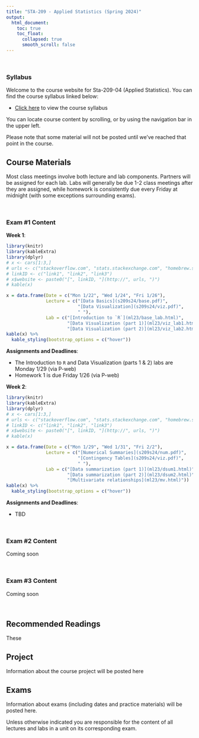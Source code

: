 ```yaml
---
title: "STA-209 - Applied Statistics (Spring 2024)"
output:
  html_document:
    toc: true
    toc_float:
      collapsed: true
      smooth_scroll: false
---
```


$~$

### Syllabus

Welcome to the course website for Sta-209-04 (Applied Statistics). You can find the course syllabus linked below:

- [Click here](syllabus395s23.html) to view the course syllabus

You can locate course content by scrolling, or by using the navigation bar in the upper left.  

Please note that some material will not be posted until we've reached that point in the course.

## Course Materials

Most class meetings involve both lecture and lab components. Partners will be assigned for each lab. Labs will generally be due 1-2 class meetings after they are assigned, while homework is consistently due every Friday at midnight (with some exceptions surrounding exams).

$~$

### Exam #1 Content

**Week 1**:

```r
library(knitr)
library(kableExtra)
library(dplyr)
# x <- cars[1:3,]
# urls <- c("stackoverflow.com", "stats.stackexchange.com", "homebrew.stackexchange.com")
# linkID <- c("link1", "link2", "link3")
# x$website <- paste0("[", linkID, "](http://", urls, ")")
# kable(x)

x = data.frame(Date = c("Mon 1/22", "Wed 1/24", "Fri 1/26"), 
               Lecture = c("[Data Basics](s209s24/base.pdf)", 
                           "[Data Visualization](s209s24/viz.pdf)",
                           " "),
               Lab = c("[Introduction to `R`](ml23/base_lab.html)", 
                       "[Data Visualization (part 1)](ml23/viz_lab1.html)",
                       "[Data Visualization (part 2)](ml23/viz_lab2.html)"))
kable(x) %>%
  kable_styling(bootstrap_options = c("hover"))
```

**Assignments and Deadlines**:

- The Introduction to `R` and Data Visualization (parts 1 & 2) labs are Monday 1/29 (via P-web)
- Homework 1 is due Friday 1/26 (via P-web)

**Week 2**:

```r
library(knitr)
library(kableExtra)
library(dplyr)
# x <- cars[1:3,]
# urls <- c("stackoverflow.com", "stats.stackexchange.com", "homebrew.stackexchange.com")
# linkID <- c("link1", "link2", "link3")
# x$website <- paste0("[", linkID, "](http://", urls, ")")
# kable(x)

x = data.frame(Date = c("Mon 1/29", "Wed 1/31", "Fri 2/2"), 
               Lecture = c("[Numerical Summaries](s209s24/num.pdf)", 
                           "[Contingency Tables](s209s24/viz.pdf)",
                           " "),
               Lab = c("[Data summarization (part 1)](ml23/dsum1.html)", 
                       "[Data summarization (part 2)](ml23/dsum2.html)",
                       "[Multivariate relationships](ml23/mv.html)"))
kable(x) %>%
  kable_styling(bootstrap_options = c("hover"))
```

**Assignments and Deadlines**:

- TBD

$~$

### Exam #2 Content

Coming soon

$~$

### Exam #3 Content

Coming soon

$~$

## Recommended Readings

These 

## Project 

Information about the course project will be posted here

## Exams

Information about exams (including dates and practice materials) will be posted here.

Unless otherwise indicated you are responsible for the content of all lectures and labs in a unit on its corresponding exam.